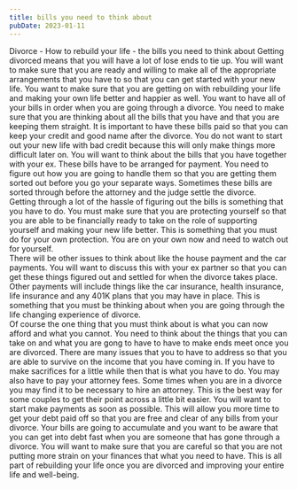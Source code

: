 ```yaml
---
title: bills you need to think about
pubDate: 2023-01-11
---
```


Divorce - How to rebuild your life - the bills you need to think about 
Getting divorced means that you will have a lot of lose ends to tie up. You will want to make sure that you are ready and willing to make all of the appropriate arrangements that you have to so that you can get started with your new life. You want to make sure that you are getting on with rebuilding your life and making your own life better and happier as well.
You want to have all of your bills in order when you are going through a divorce. You need to make sure that you are thinking about all the bills that you have and that you are keeping them straight.  It is important to have these bills paid so that you can keep your credit and good name after the divorce.  You do not want to start out your new life with bad credit because this will only make things more difficult later on.
You will want to think about the bills that you have together with your ex. These bills have to be arranged for payment. You need to figure out how you are going to handle them so that you are getting them sorted out before you go your separate ways. Sometimes these bills are sorted through before the attorney and the judge settle the divorce.  
Getting through a lot of the hassle of figuring out the bills is something that you have to do. You must make sure that you are protecting yourself so that you are able to be financially ready to take on the role of supporting yourself and making your new life better.  This is something that you must do for your own protection.  You are on your own now and need to watch out for yourself.  
There will be other issues to think about like the house payment and the car payments. You will want to discuss this with your ex partner so that you can get these things figured out and settled for when the divorce takes place.  Other payments will include things like the car insurance, health insurance, life insurance and any 401K plans that you may have in place. This is something that you must be thinking about when you are going through the life changing experience of divorce.  
Of course the one thing that you must think about is what you can now afford and what you cannot. You need to think about the things that you can take on and what you are gong to have to have to make ends meet once you are divorced.  There are many issues that you to have to address so that you are able to survive on the income that you have coming in.  If you have to make sacrifices for a little while then that is what you have to do.
You may also have to pay your attorney fees.  Some times when you are in a divorce you may find it to be necessary to hire an attorney.  This is the best way for some couples to get their point across a little bit easier. You will want to start make payments as soon as possible. This will allow you more time to get your debt paid off so that you are free and clear of any bills from your divorce.
Your bills are going to accumulate and you want to be aware that you can get into debt fast when you are someone that has gone through a divorce. You will want to make sure that you are careful so that you are not putting more strain on your finances that what you need to have.  This is all part of rebuilding your life once you are divorced and improving your entire life and well-being.